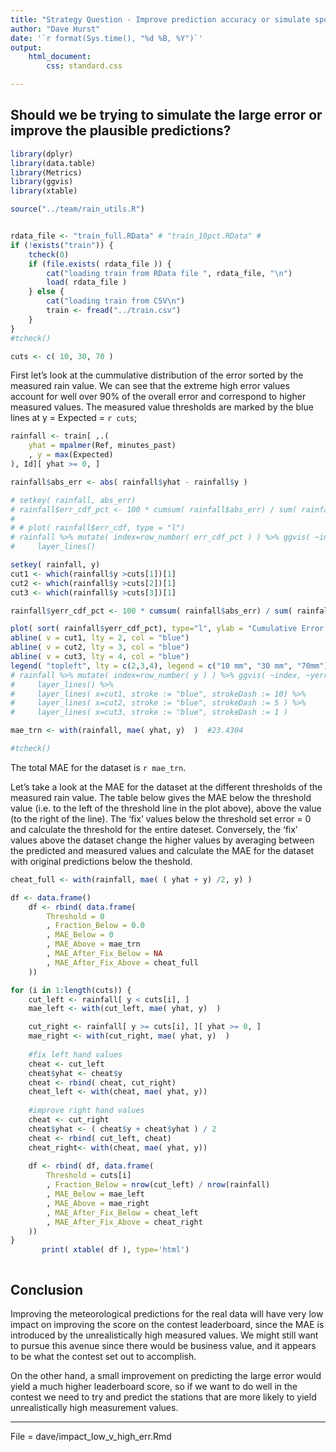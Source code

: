 ```yaml
---
title: "Strategy Question - Improve prediction accuracy or simulate spurious errors?"
author: "Dave Hurst"
date: '`r format(Sys.time(), "%d %B, %Y")`'
output: 
    html_document:
        css: standard.css

---
```


## Should we be trying to simulate the large error or improve the plausible predictions?

```r

library(dplyr)
library(data.table)
library(Metrics)
library(ggvis)
library(xtable)

source("../team/rain_utils.R")


rdata_file <- "train_full.RData" # "train_10pct.RData" # 
if (!exists("train")) {
    tcheck(0)
    if (file.exists( rdata_file )) {
        cat("loading train from RData file ", rdata_file, "\n")
        load( rdata_file )
    } else {
        cat("loading train from CSV\n")
        train <- fread("../train.csv")
    }
}
#tcheck()

cuts <- c( 10, 30, 70 )

```

First let's look at the cummulative distribution of the error sorted by the measured rain value.  We can see that the extreme high error values account for well over 90% of the overall error and correspond to higher measured values.  The measured value thresholds are marked by the blue lines at y = Expected = `r cuts`;

```r
rainfall <- train[ ,.(
    yhat = mpalmer(Ref, minutes_past)
    , y = max(Expected)
), Id][ yhat >= 0, ]

rainfall$abs_err <- abs( rainfall$yhat - rainfall$y )

# setkey( rainfall, abs_err)
# rainfall$err_cdf_pct <- 100 * cumsum( rainfall$abs_err) / sum( rainfall$abs_err)
# 
# # plot( rainfall$err_cdf, type = "l")
# rainfall %>% mutate( index=row_number( err_cdf_pct ) ) %>% ggvis( ~index, ~err_cdf_pct ) %>%
#     layer_lines() 

setkey( rainfall, y)
cut1 <- which(rainfall$y >cuts[1])[1]
cut2 <- which(rainfall$y >cuts[2])[1]
cut3 <- which(rainfall$y >cuts[3])[1]

rainfall$yerr_cdf_pct <- 100 * cumsum( rainfall$abs_err) / sum( rainfall$abs_err)

plot( sort( rainfall$yerr_cdf_pct), type="l", ylab = "Cumulative Error %")
abline( v = cut1, lty = 2, col = "blue")
abline( v = cut2, lty = 3, col = "blue")
abline( v = cut3, lty = 4, col = "blue")
legend( "topleft", lty = c(2,3,4), legend = c("10 mm", "30 mm", "70mm"))
# rainfall %>% mutate( index=row_number( y ) ) %>% ggvis( ~index, ~yerr_cdf_pct ) %>%
#     layer_lines() %>%
#     layer_lines( x=cut1, stroke := "blue", strokeDash := 10) %>%
#     layer_lines( x=cut2, stroke := "blue", strokeDash := 5 ) %>%
#     layer_lines( x=cut3, stroke := "blue", strokeDash := 1 ) 

mae_trn <- with(rainfall, mae( yhat, y)  )  #23.4304

#tcheck()
```

The total MAE for the dataset is `r mae_trn`.  

Let's take a look at the MAE for the dataset at the different thresholds of the measured rain value.  The table below gives the MAE below the threshold value (i.e. to the left of the threshold line in the plot above), above the value (to the right of the line).  The 'fix'  values below the threshold set error = 0 and calculate the threshold for the entire dateset.  Conversely, the 'fix' values above the dataset change the higher values by averaging between the predicted and measured values and calculate the MAE for the dataset with original predictions below the theshold.

```r

cheat_full <- with(rainfall, mae( ( yhat + y) /2, y) )

df <- data.frame()
    df <- rbind( data.frame(
        Threshold = 0
        , Fraction_Below = 0.0
        , MAE_Below = 0
        , MAE_Above = mae_trn
        , MAE_After_Fix_Below = NA
        , MAE_After_Fix_Above = cheat_full
    ))

for (i in 1:length(cuts)) {
    cut_left <- rainfall[ y < cuts[i], ]
    mae_left <- with(cut_left, mae( yhat, y)  )  

    cut_right <- rainfall[ y >= cuts[i], ][ yhat >= 0, ]
    mae_right <- with(cut_right, mae( yhat, y)  )  
    
    #fix left hand values 
    cheat <- cut_left
    cheat$yhat <- cheat$y
    cheat <- rbind( cheat, cut_right)
    cheat_left <- with(cheat, mae( yhat, y))
    
    #improve right hand values 
    cheat <- cut_right
    cheat$yhat <- ( cheat$y + cheat$yhat ) / 2
    cheat <- rbind( cut_left, cheat)
    cheat_right<- with(cheat, mae( yhat, y))
    
    df <- rbind( df, data.frame(
        Threshold = cuts[i]
        , Fraction_Below = nrow(cut_left) / nrow(rainfall)
        , MAE_Below = mae_left
        , MAE_Above = mae_right
        , MAE_After_Fix_Below = cheat_left
        , MAE_After_Fix_Above = cheat_right
    ))
}
       print( xtable( df ), type='html')



```

## Conclusion

Improving the meteorological predictions for the real data will have very low impact on improving the score on the contest leaderboard, since the MAE is introduced by the unrealistically high measured values.  We might still want to pursue this avenue since there would be business value, and it appears to be what the contest set out to accomplish.

On the other hand, a small improvement on predicting the large error would yield a much higher leaderboard score, so if we want to do well in the contest we need to try and predict the stations that are more likely to yield unrealistically high measurement values.

--------

File = dave/impact_low_v_high_err.Rmd


